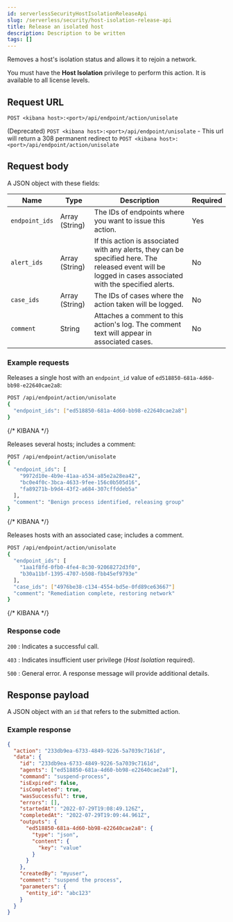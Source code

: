 ```yaml
---
id: serverlessSecurityHostIsolationReleaseApi
slug: /serverless/security/host-isolation-release-api
title: Release an isolated host
description: Description to be written
tags: []
---
```


<div id="host-isolation-release-api"></div>

Removes a host's isolation status and allows it to rejoin a network.

You must have the **Host Isolation** <DocLink id="serverlessSecurityEndpointManagementReq">privilege</DocLink> to perform this action. It is available to all license levels.

## Request URL

`POST <kibana host>:<port>/api/endpoint/action/unisolate`

(Deprecated) `POST <kibana host>:<port>/api/endpoint/unisolate` - This url will return a 308 permanent redirect to `POST <kibana host>:<port>/api/endpoint/action/unisolate`

## Request body

A JSON object with these fields:

| Name | Type | Description | Required |
|---|---|---|---|
| `endpoint_ids` | Array (String) | The IDs of endpoints where you want to issue this action. | Yes |
| `alert_ids` | Array (String) | If this action is associated with any alerts, they can be specified here. The released event will be logged in cases associated with the specified alerts. | No |
| `case_ids` | Array (String) | The IDs of cases where the action taken will be logged. | No |
| `comment` | String | Attaches a comment to this action's log. The comment text will appear in associated cases. | No |

### Example requests

Releases a single host with an `endpoint_id` value of `ed518850-681a-4d60-bb98-e22640cae2a8`:

```sh
POST /api/endpoint/action/unisolate
{
  "endpoint_ids": ["ed518850-681a-4d60-bb98-e22640cae2a8"]
}
```
{/* KIBANA */}

Releases several hosts; includes a comment:

```sh
POST /api/endpoint/action/unisolate
{
  "endpoint_ids": [
  	"9972d10e-4b9e-41aa-a534-a85e2a28ea42",
  	"bc0e4f0c-3bca-4633-9fee-156c0b505d16",
  	"fa89271b-b9d4-43f2-a684-307cffddeb5a"
  ],
  "comment": "Benign process identified, releasing group"
}
```
{/* KIBANA */}

Releases hosts with an associated case; includes a comment.

```sh
POST /api/endpoint/action/unisolate
{
  "endpoint_ids": [
  	"1aa1f8fd-0fb0-4fe4-8c30-92068272d3f0",
  	"b30a11bf-1395-4707-b508-fbb45ef9793e"
  ],
  "case_ids": ["4976be38-c134-4554-bd5e-0fd89ce63667"]
  "comment": "Remediation complete, restoring network"
}
```
{/* KIBANA */}

### Response code

`200` 
    : Indicates a successful call.

`403` 
    : 	Indicates insufficient user privilege (*Host Isolation* required).

`500` 
    : 	General error. A response message will provide additional details.

## Response payload

A JSON object with an `id` that refers to the submitted action.

### Example response

```json
{
  "action": "233db9ea-6733-4849-9226-5a7039c7161d",
  "data": {
    "id": "233db9ea-6733-4849-9226-5a7039c7161d",
    "agents": ["ed518850-681a-4d60-bb98-e22640cae2a8"],
    "command": "suspend-process",
    "isExpired": false,
    "isCompleted": true,
    "wasSuccessful": true,
    "errors": [],
    "startedAt": "2022-07-29T19:08:49.126Z",
    "completedAt": "2022-07-29T19:09:44.961Z",
    "outputs": {
      "ed518850-681a-4d60-bb98-e22640cae2a8": {
        "type": "json",
        "content": {
          "key": "value"
        }
      }
    },
    "createdBy": "myuser",
    "comment": "suspend the process",
    "parameters": {
      "entity_id": "abc123"
    }
  }
}
```
